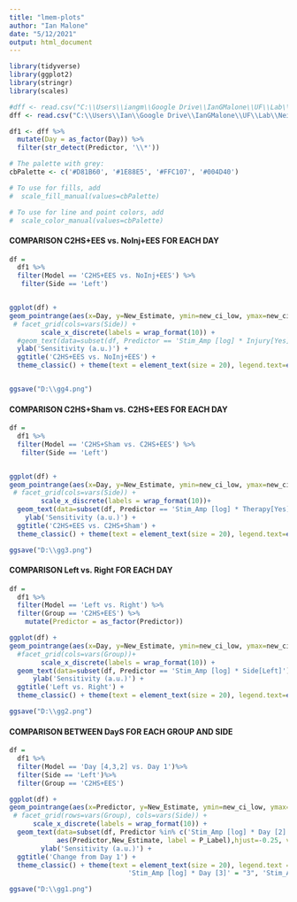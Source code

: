 ```yaml
---
title: "lmem-plots"
author: "Ian Malone"
date: "5/12/2021"
output: html_document
---
```



```r
library(tidyverse)
library(ggplot2)
library(stringr)
library(scales)

#dff <- read.csv("C:\\Users\\iangm\\Google Drive\\IanGMalone\\UF\\Lab\\Neilsen_Project_Files\\NEW-NEW-lmem-plotting.csv") #laptop
dff <- read.csv("C:\\Users\\Ian\\Google Drive\\IanGMalone\\UF\\Lab\\Neilsen_Project_Files\\NEW-NEW-lmem-plotting.csv") #desktop

df1 <- dff %>%
  mutate(Day = as_factor(Day)) %>%
  filter(str_detect(Predictor, '\\*'))

# The palette with grey:
cbPalette <- c('#D81B60', '#1E88E5', '#FFC107', '#004D40')

# To use for fills, add
#  scale_fill_manual(values=cbPalette)

# To use for line and point colors, add
#  scale_color_manual(values=cbPalette)
```


#### COMPARISON C2HS+EES vs. NoInj+EES FOR EACH DAY ####
```r

df =
  df1 %>%
  filter(Model == 'C2HS+EES vs. NoInj+EES') %>%
   filter(Side == 'Left')


ggplot(df) + 
geom_pointrange(aes(x=Day, y=New_Estimate, ymin=new_ci_low, ymax=new_ci_high, shape=Predictor), position = position_dodge(width = 1), size=1) + 
 # facet_grid(cols=vars(Side)) +
        scale_x_discrete(labels = wrap_format(10)) +
  #geom_text(data=subset(df, Predictor == 'Stim_Amp [log] * Injury[Yes]'), aes(Day,New_Estimate, label = P_Label), size=7) +
  ylab('Sensitivity (a.u.)') +
  ggtitle('C2HS+EES vs. NoInj+EES') +
  theme_classic() + theme(text = element_text(size = 20), legend.text=element_blank()) + scale_shape_manual(values=c(1, 16))


ggsave("D:\\gg4.png")

```




#### COMPARISON C2HS+Sham vs. C2HS+EES FOR EACH DAY ####
```r


df =
  df1 %>%
  filter(Model == 'C2HS+Sham vs. C2HS+EES') %>%
   filter(Side == 'Left')


ggplot(df) + 
geom_pointrange(aes(x=Day, y=New_Estimate, ymin=new_ci_low, ymax=new_ci_high, shape=Predictor), position = position_dodge(width = 1), size=1) + 
 # facet_grid(cols=vars(Side)) +
        scale_x_discrete(labels = wrap_format(10))+
  geom_text(data=subset(df, Predictor == 'Stim_Amp [log] * Therapy[Yes]'), aes(Day,New_Estimate, label = P_Label), size=7) +
    ylab('Sensitivity (a.u.)') +
  ggtitle('C2HS+EES vs. C2HS+Sham') +
  theme_classic() + theme(text = element_text(size = 20), legend.text=element_blank())  + scale_shape_manual(values=c(1, 16))

ggsave("D:\\gg3.png")

```




#### COMPARISON Left vs. Right FOR EACH DAY ####
```r

df =
  df1 %>%
  filter(Model == 'Left vs. Right') %>%
  filter(Group == 'C2HS+EES') %>%
    mutate(Predictor = as_factor(Predictor))

ggplot(df) + 
geom_pointrange(aes(x=Day, y=New_Estimate, ymin=new_ci_low, ymax=new_ci_high, shape=Predictor), position = position_dodge(width = 1), size=1) + 
  #facet_grid(cols=vars(Group))+
        scale_x_discrete(labels = wrap_format(10)) + 
  geom_text(data=subset(df, Predictor == 'Stim_Amp [log] * Side[Left]'), aes(Day,New_Estimate, label = P_Label), size=7) +
      ylab('Sensitivity (a.u.)') +
  ggtitle('Left vs. Right') +
  theme_classic() + theme(text = element_text(size = 20), legend.text=element_blank()) + scale_shape_manual(values=c(1,16))

ggsave("D:\\gg2.png")


```






#### COMPARISON BETWEEN DayS FOR EACH GROUP AND SIDE ####
```r

df =
  df1 %>%
  filter(Model == 'Day [4,3,2] vs. Day 1')%>%
  filter(Side == 'Left')%>%
  filter(Group == 'C2HS+EES')

ggplot(df) + 
geom_pointrange(aes(x=Predictor, y=New_Estimate, ymin=new_ci_low, ymax=new_ci_high), position = position_dodge(width = 1), size=1) + 
 # facet_grid(rows=vars(Group), cols=vars(Side)) +
      scale_x_discrete(labels = wrap_format(10)) +
  geom_text(data=subset(df, Predictor %in% c('Stim_Amp [log] * Day [2]', 'Stim_Amp [log] * Day [3]', 'Stim_Amp [log] * Day [4]')), 
            aes(Predictor,New_Estimate, label = P_Label),hjust=-0.25, vjust=-0.5, size=7) +
        ylab('Sensitivity (a.u.)') +
  ggtitle('Change from Day 1') +
  theme_classic() + theme(text = element_text(size = 20), legend.text = element_blank()) + scale_x_discrete(labels=c('Stim_Amp [log] * Day [1]' = "1", 'Stim_Amp [log] * Day [2]' = "2",
                              'Stim_Amp [log] * Day [3]' = "3", 'Stim_Amp [log] * Day [4]' = "4"))

ggsave("D:\\gg1.png")


```
